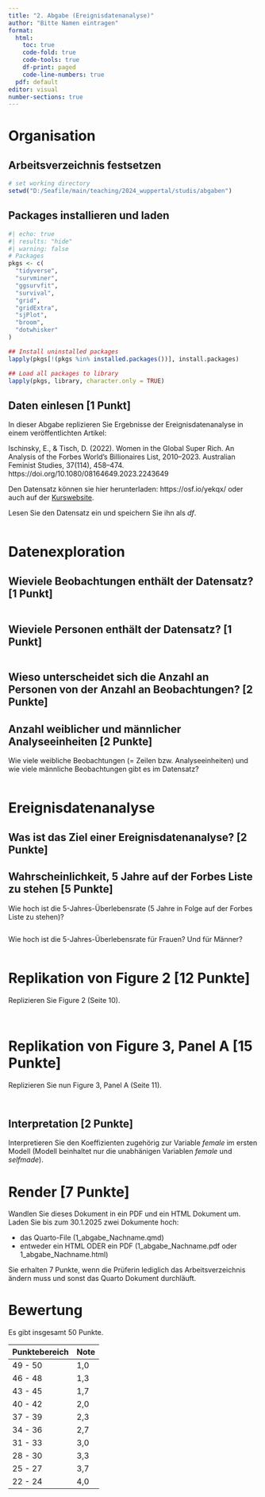 ```yaml
---
title: "2. Abgabe (Ereignisdatenanalyse)"
author: "Bitte Namen eintragen"
format: 
  html:
    toc: true 
    code-fold: true
    code-tools: true
    df-print: paged
    code-line-numbers: true
  pdf: default
editor: visual
number-sections: true
---
```


# Organisation

## Arbeitsverzeichnis festsetzen

```r
# set working directory
setwd("D:/Seafile/main/teaching/2024_wuppertal/studis/abgaben")

```

## Packages installieren und laden

```r
#| echo: true
#| results: "hide"
#| warning: false
# Packages
pkgs <- c(
  "tidyverse",
  "survminer", 
  "ggsurvfit", 
  "survival",
  "grid",
  "gridExtra",
  "sjPlot",
  "broom",
  "dotwhisker"
) 

## Install uninstalled packages
lapply(pkgs[!(pkgs %in% installed.packages())], install.packages)

## Load all packages to library
lapply(pkgs, library, character.only = TRUE)

```

## Daten einlesen \[1 Punkt\]

In dieser Abgabe replizieren Sie Ergebnisse der Ereignisdatenanalyse in einem veröffentlichten Artikel:

Ischinsky, E., & Tisch, D. (2022). Women in the Global Super Rich. An Analysis of the Forbes World’s Billionaires List, 2010–2023. Australian Feminist Studies, 37(114), 458–474. https://doi.org/10.1080/08164649.2023.2243649

Den Datensatz können sie hier herunterladen: https://osf.io/yekqx/ oder auch auf der [Kurswebsite](https://dariatisch.github.io/wup2024/downloads/soep_labels.csv).

Lesen Sie den Datensatz ein und speichern Sie ihn als *df*.

```r

```

# Datenexploration

## Wieviele Beobachtungen enthält der Datensatz? \[1 Punkt\]

```r

```

## Wieviele Personen enthält der Datensatz? \[1 Punkt\]

```r

```

## Wieso unterscheidet sich die Anzahl an Personen von der Anzahl an Beobachtungen? \[2 Punkte\]

## Anzahl weiblicher und männlicher Analyseeinheiten \[2 Punkte\]

Wie viele weibliche Beobachtungen (= Zeilen bzw. Analyseeinheiten) und wie viele männliche Beobachtungen gibt es im Datensatz?

```r

```

# Ereignisdatenanalyse

## Was ist das Ziel einer Ereignisdatenanalyse? \[2 Punkte\]

## Wahrscheinlichkeit, 5 Jahre auf der Forbes Liste zu stehen \[5 Punkte\]

Wie hoch ist die 5-Jahres-Überlebensrate (5 Jahre in Folge auf der Forbes Liste zu stehen)?

```r

```

Wie hoch ist die 5-Jahres-Überlebensrate für Frauen? Und für Männer?

```r

```

# Replikation von Figure 2 \[12 Punkte\]

Replizieren Sie Figure 2 (Seite 10).

```r




```

```r

```

# Replikation von Figure 3, Panel A \[15 Punkte\]

Replizieren Sie nun Figure 3, Panel A (Seite 11).

```r

```

```r


```

## Interpretation \[2 Punkte\]

Interpretieren Sie den Koeffizienten zugehörig zur Variable *female* im ersten Modell (Modell beinhaltet nur die unabhänigen Variablen *female* und *selfmade*).

# Render \[7 Punkte\]

Wandlen Sie dieses Dokument in ein PDF und ein HTML Dokument um. Laden Sie bis zum 30.1.2025 zwei Dokumente hoch:

-   das Quarto-File (1_abgabe_Nachname.qmd)
-   entweder ein HTML ODER ein PDF (1_abgabe_Nachname.pdf oder 1_abgabe_Nachname.html)

Sie erhalten 7 Punkte, wenn die Prüferin lediglich das Arbeitsverzeichnis ändern muss und sonst das Quarto Dokument durchläuft.

# Bewertung

Es gibt insgesamt 50 Punkte.

| Punktebereich | Note |
|---------------|------|
| 49 - 50       | 1,0  |
| 46 - 48       | 1,3  |
| 43 - 45       | 1,7  |
| 40 - 42       | 2,0  |
| 37 - 39       | 2,3  |
| 34 - 36       | 2,7  |
| 31 - 33       | 3,0  |
| 28 - 30       | 3,3  |
| 25 - 27       | 3,7  |
| 22 - 24       | 4,0  |
